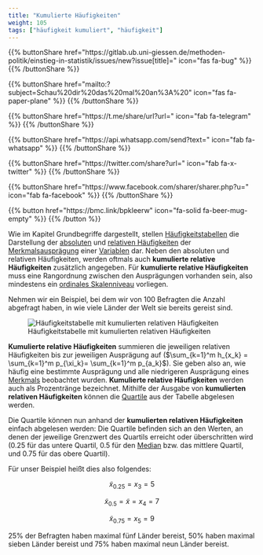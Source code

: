 ```yaml
---
title: "Kumulierte Häufigkeiten"
weight: 105
tags: ["häufigkeit kumuliert", "häufigkeit"]
---
```


{{% buttonShare href=\"https\:\/\/gitlab.ub.uni-giessen.de\/methoden-politik\/einstieg-in-statistik\/issues\/new?issue[title]=\" icon=\"fas fa-bug\" %}} {{% /buttonShare %}} 

{{% buttonShare href=\"mailto\:?subject=Schau\%20dir\%20das\%20mal\%20an\%3A\%20\" icon=\"fas fa-paper-plane\" %}} {{% /buttonShare %}}

{{% buttonShare href=\"https\:\/\/t.me\/share\/url?url=\" icon=\"fab fa-telegram\" %}} {{% /buttonShare %}}

{{% buttonShare href=\"https\:\/\/api.whatsapp.com\/send?text=\" icon=\"fab fa-whatsapp\" %}} {{% /buttonShare %}}

{{% buttonShare href=\"https\:\/\/twitter.com\/share?url=\" icon=\"fab fa-x-twitter\" %}} {{% /buttonShare %}}

{{% buttonShare href=\"https\:\/\/www.facebook.com\/sharer\/sharer.php?u=\" icon=\"fab fa-facebook\" %}} {{% /buttonShare %}}

{{% button href=\"https\:\/\/bmc.link\/bpkleerw\" icon=\"fa-solid fa-beer-mug-empty\" %}} {{% /button %}}

Wie im Kapitel Grundbegriffe dargestellt, stellen [Häufigkeitstabellen](../../glossar/haeufigkeitstabellen/index.html) die Darstellung der [absoluten](../../glossar/absolutehaeufigkeit/index.html) und [relativen Häufigkeiten](../../glossar/relativehaeufigkeit/index.html) der [Merkmalsausprägung](../../glossar/merkmalsauspraegung/index.html) einer [Variablen](../../glossar/variable/index.html) dar. Neben den absoluten und relativen Häufigkeiten, werden oftmals auch **kumulierte relative Häufigkeiten** zusätzlich angegeben. Für **kumulierte relative Häufigkeiten** muss eine Rangordnung zwischen den Ausprägungen vorhanden sein, also mindestens ein [ordinales Skalenniveau](../../glossar/ordinalskala/index.html) vorliegen.

Nehmen wir ein Beispiel, bei dem wir von $100$ Befragten die Anzahl abgefragt haben, in wie viele Länder der Welt sie bereits gereist sind.

![Häufigkeitstabelle mit kumulierten relativen Häufigkeiten](../images/kreuztabelle1.png)

**Kumulierte relative Häufigkeiten** summieren die jeweiligen relativen Häufigkeiten bis zur jeweiligen Ausprägung auf ($\sum_{k=1}^m h_{x_k} = \sum_{k=1}^m p_{\xi_k}= \sum_{k=1}^m p_{a_k}$). Sie geben also an, wie häufig eine bestimmte Ausprägung und alle niedrigeren Ausprägung eines [Merkmals](../../glossar/merkmal/index.html) beobachtet wurden. **Kumulierte relative Häufigkeiten** werden auch als Prozentränge bezeichnet. Mithilfe der Ausgabe von **kumulierten relativen Häufigkeiten** können die [Quartile](../../glossar/quartil/index.html) aus der Tabelle abgelesen werden.

Die Quartile können nun anhand der **kumulierten relativen Häufigkeiten** einfach abgelesen werden: Die Quartile befinden sich an den Werten, an denen der jeweilige Grenzwert des Quartils erreicht oder überschritten wird ($0.25$ für das untere Quartil, $0.5$ für den [Median](../../glossar/median/index.html) bzw. das mittlere Quartil, und $0.75$ für das obere Quartil).

Für unser Beispiel heißt dies also folgendes:

$$\tilde{x}_{0.25}=x_3=5$$

$$\tilde{x}_{0.5}=\tilde{x}=x_4=7$$

$$\tilde{x}_{0.75}=x_5=9$$

$25\%$ der Befragten haben maximal fünf Länder bereist, $50\%$ haben maximal sieben Länder bereist und $75\%$ haben maximal neun Länder bereist.